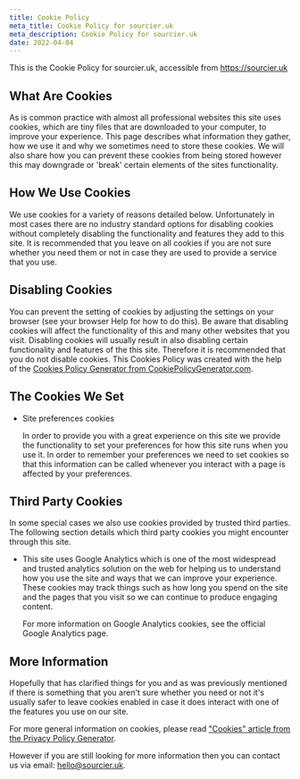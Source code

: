 ```yaml
---
title: Cookie Policy
meta_title: Cookie Policy for sourcier.uk
meta_description: Cookie Policy for sourcier.uk
date: 2022-04-04
---
```


This is the Cookie Policy for sourcier.uk, accessible from https://sourcier.uk

## What Are Cookies

As is common practice with almost all professional websites this site uses cookies, which are tiny files that are downloaded to your computer, to improve your experience. This page describes what information they gather, how we use it and why we sometimes need to store these cookies. We will also share how you can prevent these cookies from being stored however this may downgrade or 'break' certain elements of the sites functionality.

## How We Use Cookies

We use cookies for a variety of reasons detailed below. Unfortunately in most cases there are no industry standard options for disabling cookies without completely disabling the functionality and features they add to this site. It is recommended that you leave on all cookies if you are not sure whether you need them or not in case they are used to provide a service that you use.

## Disabling Cookies

You can prevent the setting of cookies by adjusting the settings on your browser (see your browser Help for how to do this). Be aware that disabling cookies will affect the functionality of this and many other websites that you visit. Disabling cookies will usually result in also disabling certain functionality and features of the this site. Therefore it is recommended that you do not disable cookies. This Cookies Policy was created with the help of the [Cookies Policy Generator from CookiePolicyGenerator.com](https://www.cookiepolicygenerator.com/cookie-policy-generator/).

## The Cookies We Set

- Site preferences cookies

  In order to provide you with a great experience on this site we provide the functionality to set your preferences for how this site runs when you use it. In order to remember your preferences we need to set cookies so that this information can be called whenever you interact with a page is affected by your preferences.

## Third Party Cookies

In some special cases we also use cookies provided by trusted third parties. The following section details which third party cookies you might encounter through this site.

- This site uses Google Analytics which is one of the most widespread and trusted analytics solution on the web for helping us to understand how you use the site and ways that we can improve your experience. These cookies may track things such as how long you spend on the site and the pages that you visit so we can continue to produce engaging content.

  For more information on Google Analytics cookies, see the official Google Analytics page.

## More Information

Hopefully that has clarified things for you and as was previously mentioned if there is something that you aren't sure whether you need or not it's usually safer to leave cookies enabled in case it does interact with one of the features you use on our site.

For more general information on cookies, please read ["Cookies" article from the Privacy Policy Generator](https://www.generateprivacypolicy.com/#cookies).

However if you are still looking for more information then you can contact us via email: [hello@sourcier.uk](mailto:hello@sourcier.uk).
